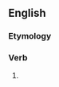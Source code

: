 ==English==

===Etymology===
{{suffix|en|remove|eth}}

===Verb===
{{head|en|verb form}}

# {{en-archaic third-person singular of|remove}}